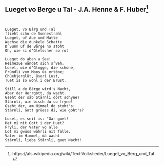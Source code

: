 ## Lueget vo Berge u Tal - J.A. Henne & F. Huber[^6]

[^6]: https://als.wikipedia.org/wiki/Text:Volkslieder/Lueget_vo_Berg_und_Tal

```


Lueget, vo Bärg und Tal
flieht scho de Sunnestrahl
Lueget, uf Aue und Matte
Wachse die dunkele Schatte
D´Sunn uf de Bärge no stoht
Oh, wie si d'Gletscher so rot

Lueget do aben a See!
Heimezue wändet sich s’Veh;
Loset, wie d'Glogge, die schöne,
Fründli vom Moos üs ertöne;
Chüehjerglüt, üseri Lust,
Tuet is so wohl i der Brust.

Still a de Bärge wird's Nacht,
Aber der Herrgott, da wacht.
Gseht der säb Stärnli dört schyne?
Stärnli, wie bisch du so fryne!
Gseht der, am Himmel do stoht's:
Stärnli, Gott grüess di, wie goht's?

Loset, es seit is: "Gar guet!
Het mi nit Gott i der Huet?
Fryli, der Vater vo alle
Lot mi gwüss währli nit falle.
Vater im Himmel, dä wacht
Stärnli, liebs Stärnli, guet Nacht! 
```
